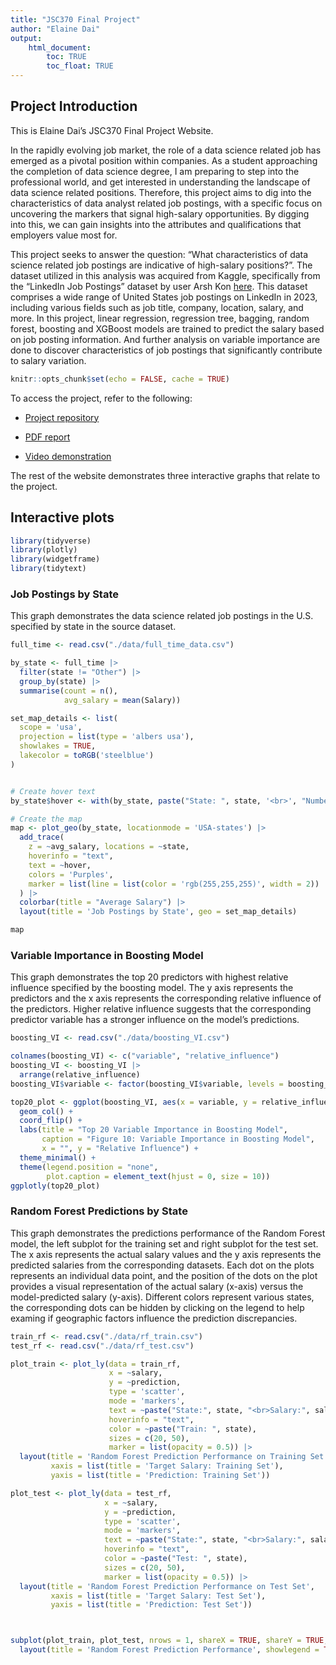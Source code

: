 ```yaml
---
title: "JSC370 Final Project"
author: "Elaine Dai"
output: 
    html_document:
        toc: TRUE
        toc_float: TRUE
---
```


## Project Introduction

This is Elaine Dai's JSC370 Final Project Website. 

In the rapidly evolving job market, the role of a data science related job has emerged as a pivotal position within companies. As a student approaching the completion of data science degree, I am preparing to step into the professional world, and get interested in understanding the landscape of data science related positions. Therefore, this project aims to dig into the characteristics of data analyst related job postings, with a specific focus on uncovering the markers that signal high-salary opportunities. By digging into this, we can gain insights into the attributes and qualifications that employers value most for.

This project seeks to answer the question: "What characteristics of data science related job postings are indicative of high-salary positions?". The dataset utilized in this analysis was acquired from Kaggle, specifically from the "LinkedIn Job Postings" dataset by user Arsh Kon [here](https://www.kaggle.com/datasets/arshkon/linkedin-job-postings/data). This dataset comprises a wide range of United States job postings on LinkedIn in 2023, including various fields such as job title, company, location, salary, and more. In this project, linear regression, regression tree, bagging, random forest, boosting and XGBoost models are trained to predict the salary based on job posting information. And further analysis on variable importance are done to discover characteristics of job postings that significantly contribute to salary variation.


```r
knitr::opts_chunk$set(echo = FALSE, cache = TRUE)
```

To access the project, refer to the following: 

- [Project repository](https://github.com/Vantion24601/JSC370_Final_Project)

- [PDF report](./Report/Report.pdf)

- [Video demonstration]()

The rest of the website demonstrates three interactive graphs that relate to the project.

## Interactive plots {.tabset}

```r
library(tidyverse)
library(plotly)
library(widgetframe)
library(tidytext)
```

### Job Postings by State

This graph demonstrates the data science related job postings in the U.S. specified by state in the source dataset.

```r
full_time <- read.csv("./data/full_time_data.csv")
```

```r
by_state <- full_time |> 
  filter(state != "Other") |>
  group_by(state) |>
  summarise(count = n(),
            avg_salary = mean(Salary))
```


```r
set_map_details <- list(
  scope = 'usa',
  projection = list(type = 'albers usa'),
  showlakes = TRUE,
  lakecolor = toRGB('steelblue')
)


# Create hover text
by_state$hover <- with(by_state, paste("State: ", state, '<br>', "Number of Job Postings: ", count, '<br>', "Average Salary: ", avg_salary))

# Create the map
map <- plot_geo(by_state, locationmode = 'USA-states') |>
  add_trace(
    z = ~avg_salary, locations = ~state,
    hoverinfo = "text",
    text = ~hover,
    colors = 'Purples', 
    marker = list(line = list(color = 'rgb(255,255,255)', width = 2))
  ) |>
  colorbar(title = "Average Salary") |>
  layout(title = 'Job Postings by State', geo = set_map_details)

map
```

### Variable Importance in Boosting Model

This graph demonstrates the top 20 predictors with highest relative influence specified by the boosting model. The y axis represents the predictors and the x axis represents the corresponding relative influence of the predictors. Higher relative influence suggests that the corresponding predictor variable has a stronger influence on the model's predictions.

```r
boosting_VI <- read.csv("./data/boosting_VI.csv")
```

```r
colnames(boosting_VI) <- c("variable", "relative_influence")
boosting_VI <- boosting_VI |>
  arrange(relative_influence)
boosting_VI$variable <- factor(boosting_VI$variable, levels = boosting_VI$variable)
```


```r
top20_plot <- ggplot(boosting_VI, aes(x = variable, y = relative_influence, fill = variable)) +
  geom_col() +
  coord_flip() +
  labs(title = "Top 20 Variable Importance in Boosting Model", 
       caption = "Figure 10: Variable Importance in Boosting Model",
       x = "", y = "Relative Influence") +
  theme_minimal() +
  theme(legend.position = "none",
        plot.caption = element_text(hjust = 0, size = 10))
ggplotly(top20_plot)
```



### Random Forest Predictions by State

This graph demonstrates the predictions performance of the Random Forest model, the left subplot for the training set and right subplot for the test set. The x axis represents the actual salary values and the y axis represents the predicted salaries from the corresponding datasets. Each dot on the plots represents an individual data point, and the position of the dots on the plot provides a visual representation of the actual salary (x-axis) versus the model-predicted salary (y-axis). Different colors represent various states, the corresponding dots can be hidden by clicking on the legend to help examing if geographic factors influence the prediction discrepancies.



```r
train_rf <- read.csv("./data/rf_train.csv")
test_rf <- read.csv("./data/rf_test.csv")
```


```r

plot_train <- plot_ly(data = train_rf, 
                      x = ~salary, 
                      y = ~prediction, 
                      type = 'scatter', 
                      mode = 'markers',
                      text = ~paste("State:", state, "<br>Salary:", salary, "<br>Prediction:", prediction),
                      hoverinfo = "text", 
                      color = ~paste("Train: ", state),
                      sizes = c(20, 50), 
                      marker = list(opacity = 0.5)) |>
  layout(title = 'Random Forest Prediction Performance on Training Set',
         xaxis = list(title = 'Target Salary: Training Set'),
         yaxis = list(title = 'Prediction: Training Set'))

plot_test <- plot_ly(data = test_rf, 
                     x = ~salary, 
                     y = ~prediction, 
                     type = 'scatter', 
                     mode = 'markers',
                     text = ~paste("State:", state, "<br>Salary:", salary, "<br>Prediction:", prediction),
                     hoverinfo = "text", 
                     color = ~paste("Test: ", state),
                     sizes = c(20, 50), 
                     marker = list(opacity = 0.5)) |>
  layout(title = 'Random Forest Prediction Performance on Test Set',
         xaxis = list(title = 'Target Salary: Test Set'),
         yaxis = list(title = 'Prediction: Test Set'))



subplot(plot_train, plot_test, nrows = 1, shareX = TRUE, shareY = TRUE, titleX = TRUE) |>
  layout(title = 'Random Forest Prediction Performance', showlegend = TRUE)
```





